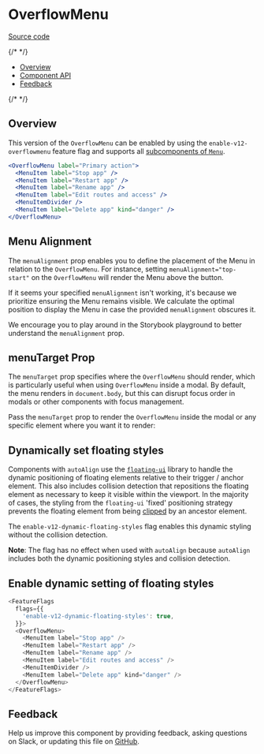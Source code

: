 
<Meta title="Components/OverflowMenu/Feature Flag" name="Flag details" />

# OverflowMenu

[Source code](https://github.com/carbon-design-system/carbon/tree/main/packages/react/src/components/OverflowMenu/next)

{/* <!-- START doctoc generated TOC please keep comment here to allow auto update --> <!-- DON'T EDIT THIS SECTION, INSTEAD RE-RUN doctoc TO UPDATE --> */}

- [Overview](#overview)
- [Component API](#component-api)
- [Feedback](#feedback)

{/* <!-- END doctoc generated TOC please keep comment here to allow auto update --> */}

## Overview

This version of the `OverflowMenu` can be enabled by using the
`enable-v12-overflowmenu` feature flag and supports all
[subcomponents of `Menu`](/docs/components-menu--playground#subcomponents).

```jsx
<OverflowMenu label="Primary action">
  <MenuItem label="Stop app" />
  <MenuItem label="Restart app" />
  <MenuItem label="Rename app" />
  <MenuItem label="Edit routes and access" />
  <MenuItemDivider />
  <MenuItem label="Delete app" kind="danger" />
</OverflowMenu>
```

## Menu Alignment

The `menuAlignment` prop enables you to define the placement of the Menu in
relation to the `OverflowMenu`. For instance, setting
`menuAlignment="top-start"` on the `OverflowMenu` will render the Menu above the
button.

If it seems your specified `menuAlignment` isn't working, it's because we
prioritize ensuring the Menu remains visible. We calculate the optimal position
to display the Menu in case the provided `menuAlignment` obscures it.

We encourage you to play around in the Storybook playground to better understand
the `menuAlignment` prop.

## menuTarget Prop

The `menuTarget` prop specifies where the `OverflowMenu` should render, which is
particularly useful when using `OverflowMenu` inside a modal. By default, the
menu renders in `document.body`, but this can disrupt focus order in modals or
other components with focus management.

Pass the `menuTarget` prop to render the `OverflowMenu` inside the modal or any
specific element where you want it to render:

## Dynamically set floating styles

Components with `autoAlign` use the
[`floating-ui`](https://github.com/floating-ui/floating-ui) library to handle
the dynamic positioning of floating elements relative to their trigger / anchor
element. This also includes collision detection that repositions the floating
element as necessary to keep it visible within the viewport. In the majority of
cases, the styling from the `floating-ui` 'fixed' positioning strategy prevents
the floating element from being
[clipped](https://floating-ui.com/docs/misc#clipping) by an ancestor element.

The `enable-v12-dynamic-floating-styles` flag enables this dynamic styling
without the collision detection.

**Note**: The flag has no effect when used with `autoAlign` because `autoAlign`
includes both the dynamic positioning styles and collision detection.

## Enable dynamic setting of floating styles

```js
<FeatureFlags
  flags={{
    'enable-v12-dynamic-floating-styles': true,
  }}>
  <OverflowMenu>
    <MenuItem label="Stop app" />
    <MenuItem label="Restart app" />
    <MenuItem label="Rename app" />
    <MenuItem label="Edit routes and access" />
    <MenuItemDivider />
    <MenuItem label="Delete app" kind="danger" />
  </OverflowMenu>
</FeatureFlags>
```

## Feedback

Help us improve this component by providing feedback, asking questions on Slack,
or updating this file on
[GitHub](https://github.com/carbon-design-system/carbon/edit/main/packages/react/src/components/OverflowMenu/next/OverflowMenu.mdx).

